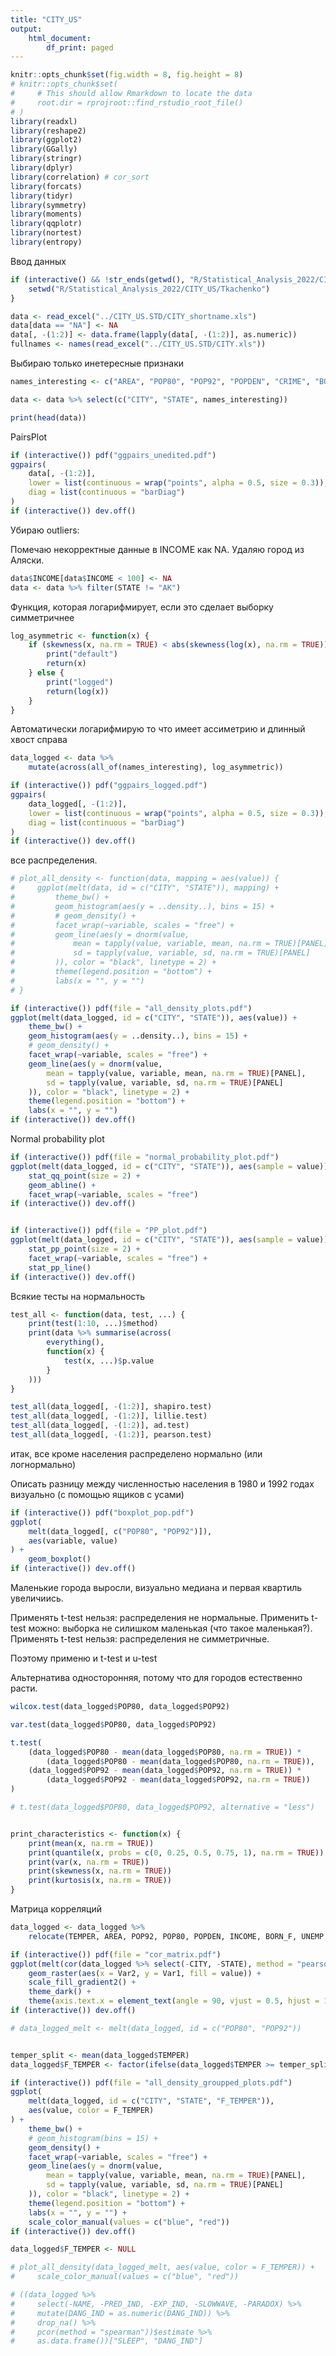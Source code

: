 ```yaml
---
title: "CITY_US"
output:
    html_document:
        df_print: paged
---
```



```r
knitr::opts_chunk$set(fig.width = 8, fig.height = 8)
# knitr::opts_chunk$set(
#     # This should allow Rmarkdown to locate the data
#     root.dir = rprojroot::find_rstudio_root_file()
# )
library(readxl)
library(reshape2)
library(ggplot2)
library(GGally)
library(stringr)
library(dplyr)
library(correlation) # cor_sort
library(forcats)
library(tidyr)
library(symmetry)
library(moments)
library(qqplotr)
library(nortest)
library(entropy)
```

Ввод данных

```r
if (interactive() && !str_ends(getwd(), "R/Statistical_Analysis_2022/CITY_US/Tkachenko")) {
    setwd("R/Statistical_Analysis_2022/CITY_US/Tkachenko")
}

data <- read_excel("../CITY_US.STD/CITY_shortname.xls")
data[data == "NA"] <- NA
data[, -(1:2)] <- data.frame(lapply(data[, -(1:2)], as.numeric))
fullnames <- names(read_excel("../CITY_US.STD/CITY.xls"))
```

Выбираю только инетересные признаки

```r
names_interesting <- c("AREA", "POP80", "POP92", "POPDEN", "CRIME", "BORN_F", "POVERT", "INCOME", "UNEMP", "TEMPER")

data <- data %>% select(c("CITY", "STATE", names_interesting))

print(head(data))
```


PairsPlot

```r
if (interactive()) pdf("ggpairs_unedited.pdf")
ggpairs(
    data[, -(1:2)],
    lower = list(continuous = wrap("points", alpha = 0.5, size = 0.3)),
    diag = list(continuous = "barDiag")
)
if (interactive()) dev.off()
```

Убираю outliers:

Помечаю некорректные данные в INCOME как NA.
Удаляю город из Аляски.
```r
data$INCOME[data$INCOME < 100] <- NA
data <- data %>% filter(STATE != "AK")
```

Функция, которая логарифмирует, если это сделает выборку симметричнее

```r
log_asymmetric <- function(x) {
    if (skewness(x, na.rm = TRUE) < abs(skewness(log(x), na.rm = TRUE))) {
        print("default")
        return(x)
    } else {
        print("logged")
        return(log(x))
    }
}
```

Автоматически логарифмирую то что имеет ассиметрию  и длинный хвост справа

```r
data_logged <- data %>%
    mutate(across(all_of(names_interesting), log_asymmetric))
```

```r
if (interactive()) pdf("ggpairs_logged.pdf")
ggpairs(
    data_logged[, -(1:2)],
    lower = list(continuous = wrap("points", alpha = 0.5, size = 0.3)),
    diag = list(continuous = "barDiag")
)
if (interactive()) dev.off()
```

все распределения.
```r
# plot_all_density <- function(data, mapping = aes(value)) {
#     ggplot(melt(data, id = c("CITY", "STATE")), mapping) +
#         theme_bw() +
#         geom_histogram(aes(y = ..density..), bins = 15) +
#         # geom_density() +
#         facet_wrap(~variable, scales = "free") +
#         geom_line(aes(y = dnorm(value,
#             mean = tapply(value, variable, mean, na.rm = TRUE)[PANEL],
#             sd = tapply(value, variable, sd, na.rm = TRUE)[PANEL]
#         )), color = "black", linetype = 2) +
#         theme(legend.position = "bottom") +
#         labs(x = "", y = "")
# }

if (interactive()) pdf(file = "all_density_plots.pdf")
ggplot(melt(data_logged, id = c("CITY", "STATE")), aes(value)) +
    theme_bw() +
    geom_histogram(aes(y = ..density..), bins = 15) +
    # geom_density() +
    facet_wrap(~variable, scales = "free") +
    geom_line(aes(y = dnorm(value,
        mean = tapply(value, variable, mean, na.rm = TRUE)[PANEL],
        sd = tapply(value, variable, sd, na.rm = TRUE)[PANEL]
    )), color = "black", linetype = 2) +
    theme(legend.position = "bottom") +
    labs(x = "", y = "")
if (interactive()) dev.off()
```

Normal probability plot

```r
if (interactive()) pdf(file = "normal_probability_plot.pdf")
ggplot(melt(data_logged, id = c("CITY", "STATE")), aes(sample = value)) +
    stat_qq_point(size = 2) +
    geom_abline() +
    facet_wrap(~variable, scales = "free")
if (interactive()) dev.off()


if (interactive()) pdf(file = "PP_plot.pdf")
ggplot(melt(data_logged, id = c("CITY", "STATE")), aes(sample = value)) +
    stat_pp_point(size = 2) +
    facet_wrap(~variable, scales = "free") +
    stat_pp_line()
if (interactive()) dev.off()
```

Всякие тесты на нормальность
```r
test_all <- function(data, test, ...) {
    print(test(1:10, ...)$method)
    print(data %>% summarise(across(
        everything(),
        function(x) {
            test(x, ...)$p.value
        }
    )))
}

test_all(data_logged[, -(1:2)], shapiro.test)
test_all(data_logged[, -(1:2)], lillie.test)
test_all(data_logged[, -(1:2)], ad.test)
test_all(data_logged[, -(1:2)], pearson.test)
```

итак, все кроме населения распределено нормально (или логнормально)


Описать разницу между численностью населения в 1980 и 1992 годах визуально (с помощью ящиков с усами)
```r
if (interactive()) pdf("boxplot_pop.pdf")
ggplot(
    melt(data_logged[, c("POP80", "POP92")]),
    aes(variable, value)
) +
    geom_boxplot()
if (interactive()) dev.off()
```

Маленькие города выросли, визуально медиана и первая квартиль увеличиись.

Применять t-test нельзя: распределения не нормальные.
Применить t-test можно: выборка не силишком маленькая (что такое маленькая?).
Применять t-test нельзя: распределения не симметричные.

Поэтому применю и t-test и u-test

Альтернатива односторонняя, потому что для городов естественно расти.

```r
wilcox.test(data_logged$POP80, data_logged$POP92)

var.test(data_logged$POP80, data_logged$POP92)

t.test(
    (data_logged$POP80 - mean(data_logged$POP80, na.rm = TRUE)) *
        (data_logged$POP80 - mean(data_logged$POP80, na.rm = TRUE)),
    (data_logged$POP92 - mean(data_logged$POP92, na.rm = TRUE)) *
        (data_logged$POP92 - mean(data_logged$POP92, na.rm = TRUE))
)

# t.test(data_logged$POP80, data_logged$POP92, alternative = "less")
```


```r

```



```r
print_characteristics <- function(x) {
    print(mean(x, na.rm = TRUE))
    print(quantile(x, probs = c(0, 0.25, 0.5, 0.75, 1), na.rm = TRUE))
    print(var(x, na.rm = TRUE))
    print(skewness(x, na.rm = TRUE))
    print(kurtosis(x, na.rm = TRUE))
}
```



Матрица корреляций

```r

data_logged <- data_logged %>%
    relocate(TEMPER, AREA, POP92, POP80, POPDEN, INCOME, BORN_F, UNEMP, POVERT, CRIME)

if (interactive()) pdf(file = "cor_matrix.pdf")
ggplot(melt(cor(data_logged %>% select(-CITY, -STATE), method = "pearson", use = "pairwise.complete.obs"))) +
    geom_raster(aes(x = Var2, y = Var1, fill = value)) +
    scale_fill_gradient2() +
    theme_dark() +
    theme(axis.text.x = element_text(angle = 90, vjust = 0.5, hjust = 1))
if (interactive()) dev.off()
```



```r
# data_logged_melt <- melt(data_logged, id = c("POP80", "POP92"))


temper_split <- mean(data_logged$TEMPER)
data_logged$F_TEMPER <- factor(ifelse(data_logged$TEMPER >= temper_split, "hot", "cold"))

if (interactive()) pdf(file = "all_density_groupped_plots.pdf")
ggplot(
    melt(data_logged, id = c("CITY", "STATE", "F_TEMPER")),
    aes(value, color = F_TEMPER)
) +
    theme_bw() +
    # geom_histogram(bins = 15) +
    geom_density() +
    facet_wrap(~variable, scales = "free") +
    geom_line(aes(y = dnorm(value,
        mean = tapply(value, variable, mean, na.rm = TRUE)[PANEL],
        sd = tapply(value, variable, sd, na.rm = TRUE)[PANEL]
    )), color = "black", linetype = 2) +
    theme(legend.position = "bottom") +
    labs(x = "", y = "") +
    scale_color_manual(values = c("blue", "red"))
if (interactive()) dev.off()

data_logged$F_TEMPER <- NULL

# plot_all_density(data_logged_melt, aes(value, color = F_TEMPER)) +
#     scale_color_manual(values = c("blue", "red"))
```

<!-- 
частные корреляции -->


```r
# ((data_logged %>%
#     select(-NAME, -PRED_IND, -EXP_IND, -SLOWWAVE, -PARADOX) %>%
#     mutate(DANG_IND = as.numeric(DANG_IND)) %>%
#     drop_na() %>%
#     pcor(method = "spearman"))$estimate %>%
#     as.data.frame())["SLEEP", "DANG_IND"]
```